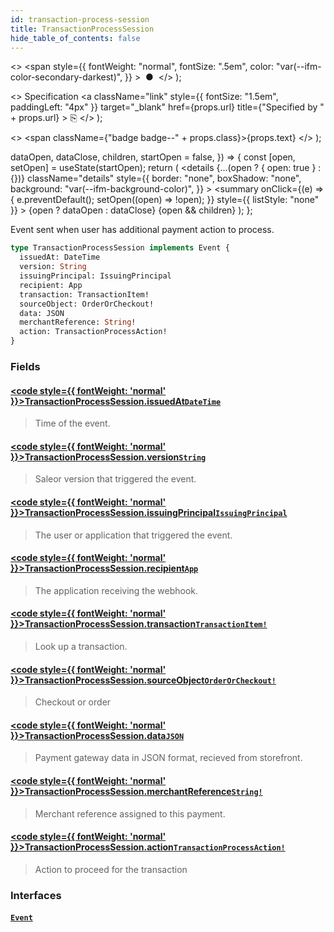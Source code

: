 ```yaml
---
id: transaction-process-session
title: TransactionProcessSession
hide_table_of_contents: false
---
```


  <>
    <span
      style={{
        fontWeight: "normal",
        fontSize: ".5em",
        color: "var(--ifm-color-secondary-darkest)",
      }}
    >
      &nbsp;●&nbsp;
    </span>
  </>
);

  <>
    Specification
    <a
      className="link"
      style={{ fontSize: "1.5em", paddingLeft: "4px" }}
      target="\_blank"
      href={props.url}
      title={"Specified by " + props.url}
    >
      ⎘
    </a>
  </>
);

  <>
    <span className={"badge badge--" + props.class}>{props.text}</span>
  </>
);


  dataOpen,
  dataClose,
  children,
  startOpen = false,
}) => {
  const [open, setOpen] = useState(startOpen);
  return (
    <details
      {...(open ? { open: true } : {})}
      className="details"
      style={{
        border: "none",
        boxShadow: "none",
        background: "var(--ifm-background-color)",
      }}
    >
      <summary
        onClick={(e) => {
          e.preventDefault();
          setOpen((open) => !open);
        }}
        style={{ listStyle: "none" }}
      >
        {open ? dataOpen : dataClose}
      </summary>
      {open && children}
    </details>
  );
};

Event sent when user has additional payment action to process.

<Badge text="Added in Saleor 3.13" class="secondary margin-bottom--sm" />

<FeaturePreview />

```graphql
type TransactionProcessSession implements Event {
  issuedAt: DateTime
  version: String
  issuingPrincipal: IssuingPrincipal
  recipient: App
  transaction: TransactionItem!
  sourceObject: OrderOrCheckout!
  data: JSON
  merchantReference: String!
  action: TransactionProcessAction!
}
```

### Fields

#### [<code style={{ fontWeight: 'normal' }}>TransactionProcessSession.<b>issuedAt</b></code>](#)<Bullet />[`DateTime`](../../../api-reference/miscellaneous/scalars/date-time) <Badge class="secondary" text="scalar"/>

> Time of the event.

#### [<code style={{ fontWeight: 'normal' }}>TransactionProcessSession.<b>version</b></code>](#)<Bullet />[`String`](../../../api-reference/miscellaneous/scalars/string) <Badge class="secondary" text="scalar"/>

> Saleor version that triggered the event.

#### [<code style={{ fontWeight: 'normal' }}>TransactionProcessSession.<b>issuingPrincipal</b></code>](#)<Bullet />[`IssuingPrincipal`](../../../api-reference/miscellaneous/unions/issuing-principal) <Badge class="secondary" text="union"/>

> The user or application that triggered the event.

#### [<code style={{ fontWeight: 'normal' }}>TransactionProcessSession.<b>recipient</b></code>](#)<Bullet />[`App`](../../../api-reference/apps/objects/app) <Badge class="secondary" text="object"/>

> The application receiving the webhook.

#### [<code style={{ fontWeight: 'normal' }}>TransactionProcessSession.<b>transaction</b></code>](#)<Bullet />[`TransactionItem!`](../../../api-reference/payments/objects/transaction-item) <Badge class="secondary" text="non-null"/> <Badge class="secondary" text="object"/>

> Look up a transaction.

#### [<code style={{ fontWeight: 'normal' }}>TransactionProcessSession.<b>sourceObject</b></code>](#)<Bullet />[`OrderOrCheckout!`](../../../api-reference/miscellaneous/unions/order-or-checkout) <Badge class="secondary" text="non-null"/> <Badge class="secondary" text="union"/>

> Checkout or order

#### [<code style={{ fontWeight: 'normal' }}>TransactionProcessSession.<b>data</b></code>](#)<Bullet />[`JSON`](../../../api-reference/miscellaneous/scalars/json) <Badge class="secondary" text="scalar"/>

> Payment gateway data in JSON format, recieved from storefront.

#### [<code style={{ fontWeight: 'normal' }}>TransactionProcessSession.<b>merchantReference</b></code>](#)<Bullet />[`String!`](../../../api-reference/miscellaneous/scalars/string) <Badge class="secondary" text="non-null"/> <Badge class="secondary" text="scalar"/>

> Merchant reference assigned to this payment.

#### [<code style={{ fontWeight: 'normal' }}>TransactionProcessSession.<b>action</b></code>](#)<Bullet />[`TransactionProcessAction!`](../../../api-reference/payments/objects/transaction-process-action) <Badge class="secondary" text="non-null"/> <Badge class="secondary" text="object"/>

> Action to proceed for the transaction

### Interfaces

#### [`Event`](../../../api-reference/miscellaneous/interfaces/event) <Badge class="secondary" text="interface"/>

>

